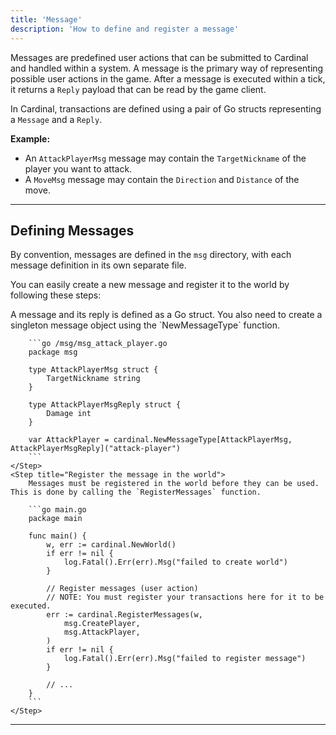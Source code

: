 ```yaml
---
title: 'Message'
description: 'How to define and register a message'
---
```


Messages are predefined user actions that can be submitted to Cardinal and handled within a system. A message is the primary way of representing possible user actions in the game. After a message is executed within a tick, it returns a `Reply` payload that can be read by the game client.

In Cardinal, transactions are defined using a pair of Go structs representing a `Message` and a `Reply`.

**Example:**
- An `AttackPlayerMsg` message may contain the `TargetNickname` of the player you want to attack.
- A `MoveMsg` message may contain the `Direction` and `Distance` of the move.

---

## Defining Messages

By convention, messages are defined in the `msg` directory, with each message definition in its own separate file.

You can easily create a new message and register it to the world by following these steps:

<Steps>
    <Step title="Define the message and reply struct">
        A message and its reply is defined as a Go struct. You also need to create a singleton message object using the `NewMessageType` function. 

        ```go /msg/msg_attack_player.go
        package msg
        
        type AttackPlayerMsg struct {
            TargetNickname string
        }

        type AttackPlayerMsgReply struct {
            Damage int
        }

        var AttackPlayer = cardinal.NewMessageType[AttackPlayerMsg, AttackPlayerMsgReply]("attack-player")
        ```
    </Step>
    <Step title="Register the message in the world">
        Messages must be registered in the world before they can be used. This is done by calling the `RegisterMessages` function.

        ```go main.go
        package main

        func main() {
            w, err := cardinal.NewWorld()
            if err != nil {
                log.Fatal().Err(err).Msg("failed to create world")
            }
    
            // Register messages (user action)
            // NOTE: You must register your transactions here for it to be executed.
            err := cardinal.RegisterMessages(w,
                msg.CreatePlayer,
                msg.AttackPlayer,
            )
            if err != nil {
                log.Fatal().Err(err).Msg("failed to register message")
            }
    
            // ...
        }
        ```
    </Step>
</Steps>

--- 
